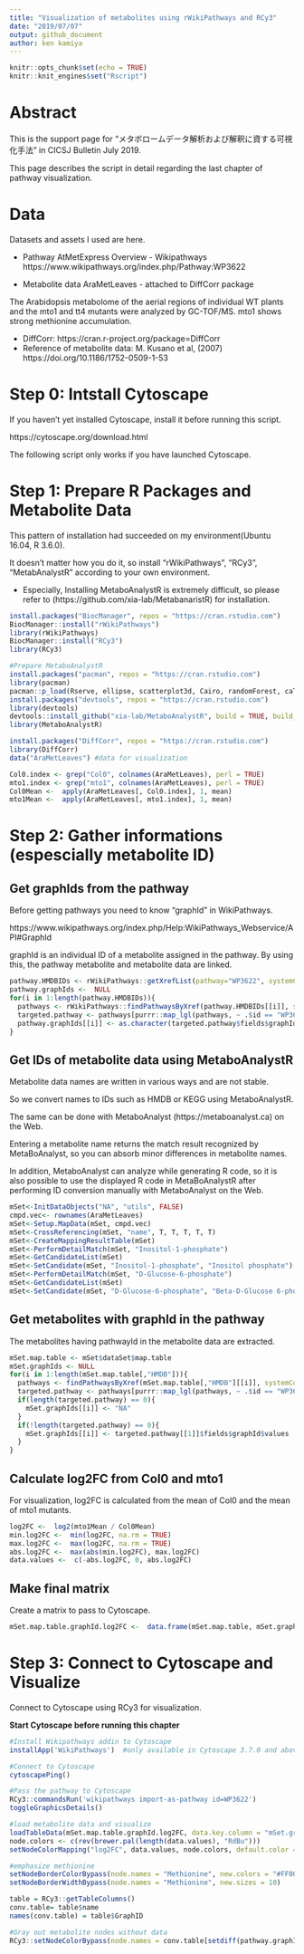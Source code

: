 ```yaml
---
title: "Visualization of metabolites using rWikiPathways and RCy3"
date: "2019/07/07"
output: github_document
author: ken kamiya
---
```


```r
knitr::opts_chunk$set(echo = TRUE)
knitr::knit_engines$set("Rscript")
```

# Abstract
This is the support page for "メタボロームデータ解析および解釈に資する可視化手法" in CICSJ Bulletin July 2019.

This page describes the script in detail regarding the last chapter of pathway visualization.

# Data
Datasets and assets I used are here.


 - Pathway 
   AtMetExpress Overview - Wikipathways https://www.wikipathways.org/index.php/Pathway:WP3622

 - Metabolite data
  AraMetLeaves - attached to DiffCorr package


  The Arabidopsis metabolome of the aerial regions of individual WT plants and the mto1 and tt4 mutants were analyzed by GC-TOF/MS.
  mto1 shows strong methionine accumulation.
  
   - DiffCorr: https://cran.r-project.org/package=DiffCorr
   - Reference of metabolite data: M. Kusano et al, (2007) https://doi.org/10.1186/1752-0509-1-53


# Step 0: Intstall Cytoscape
If you haven't yet installed Cytoscape, install it before running this script.

https://cytoscape.org/download.html

The following script only works if you have launched Cytoscape.

# Step 1: Prepare R Packages and Metabolite Data
This pattern of installation had succeeded on my environment(Ubuntu 16.04, R 3.6.0).

It doesn't matter how you do it, so install "rWikiPathways", "RCy3", "MetabAnalystR" according to your own environment.

 - Especially, Installing MetaboAnalystR is extremely difficult, so please refer to (https://github.com/xia-lab/MetabanaristR) for installation.

```r
install.packages("BiocManager", repos = "https://cran.rstudio.com")
BiocManager::install("rWikiPathways")
library(rWikiPathways)
BiocManager::install("RCy3")
library(RCy3)

#Prepare MetaboAnalystR
install.packages("pacman", repos = "https://cran.rstudio.com")
library(pacman)
pacman::p_load(Rserve, ellipse, scatterplot3d, Cairo, randomForest, caTools, e1071, som, impute, pcaMethods, RJSONIO, ROCR, globaltest, GlobalAncova, Rgraphviz, preprocessCore, genefilter, pheatmap, SSPA, sva, Rcpp, pROC, data.table, limma, car, fitdistrplus, lars, Hmisc, magrittr, methods, xtable, pls, caret, lattice, igraph, gplots, KEGGgraph, reshape, RColorBrewer, tibble, siggenes, plotly, xcms, CAMERA, fgsea, MSnbase, BiocParallel, metap, reshape2, scales)
install.packages("devtools", repos = "https://cran.rstudio.com")
library(devtools)
devtools::install_github("xia-lab/MetaboAnalystR", build = TRUE, build_opts = c("--no-resave-data", "--no-manual", "--no-build-vignettes"))
library(MetaboAnalystR)
```
```r
install.packages("DiffCorr", repos = "https://cran.rstudio.com")
library(DiffCorr)
data("AraMetLeaves") #data for visualization

Col0.index <- grep("Col0", colnames(AraMetLeaves), perl = TRUE)
mto1.index <- grep("mto1", colnames(AraMetLeaves), perl = TRUE)
Col0Mean <-  apply(AraMetLeaves[, Col0.index], 1, mean)
mto1Mean <-  apply(AraMetLeaves[, mto1.index], 1, mean)
```

# Step 2: Gather informations (espescially metabolite ID)

## Get graphIds from the pathway
Before getting pathways you need to know "graphId" in WikiPathways.

https://www.wikipathways.org/index.php/Help:WikiPathways_Webservice/API#GraphId

graphId is an individual ID of a metabolite assigned in the pathway. By using this, the pathway metabolite and metabolite data are linked.

```r
pathway.HMDBIDs <- rWikiPathways::getXrefList(pathway="WP3622", systemCode="Ch")
pathway.graphIds <-  NULL
for(i in 1:length(pathway.HMDBIDs)){
  pathways <- rWikiPathways::findPathwaysByXref(pathway.HMDBIDs[[i]], systemCode="Ch") 
  targeted.pathway <- pathways[purrr::map_lgl(pathways, ~ .$id == "WP3622")][[1]]
  pathway.graphIds[[i]] <- as.character(targeted.pathway$fields$graphId$values)
}
```

## Get IDs of metabolite data using MetaboAnalystR
Metabolite data names are written in various ways and are not stable.

So we convert names to IDs such as HMDB or KEGG using MetaboAnalystR.

The same can be done with MetaboAnalyst (https://metaboanalyst.ca) on the Web. 

Entering a metabolite name returns the match result recognized by MetaBoAnalyst, so you can absorb minor differences in metabolite names.

In addition, MetaboAnalyst can analyze while generating R code, so it is also possible to use the displayed R code in MetaBoAnalystR after performing ID conversion manually with MetaboAnalyst on the Web.

```r
mSet<-InitDataObjects("NA", "utils", FALSE)
cmpd.vec<- rownames(AraMetLeaves)
mSet<-Setup.MapData(mSet, cmpd.vec)
mSet<-CrossReferencing(mSet, "name", T, T, T, T, T)
mSet<-CreateMappingResultTable(mSet)
mSet<-PerformDetailMatch(mSet, "Inositol-1-phosphate")
mSet<-GetCandidateList(mSet)
mSet<-SetCandidate(mSet, "Inositol-1-phosphate", "Inositol phosphate")
mSet<-PerformDetailMatch(mSet, "D-Glucose-6-phosphate")
mSet<-GetCandidateList(mSet)
mSet<-SetCandidate(mSet, "D-Glucose-6-phosphate", "Beta-D-Glucose 6-phosphate")
```

## Get metabolites with graphId in the pathway

The metabolites having pathwayId in the metabolite data are extracted.

```r
mSet.map.table <- mSet$dataSet$map.table
mSet.graphIds <- NULL
for(i in 1:length(mSet.map.table[,"HMDB"])){
  pathways <- findPathwaysByXref(mSet.map.table[,"HMDB"][[i]], systemCode="Ch")
  targeted.pathway <- pathways[purrr::map_lgl(pathways, ~ .$id == "WP3622")]
  if(length(targeted.pathway) == 0){
    mSet.graphIds[[i]] <- "NA"
  }
  if(!length(targeted.pathway) == 0){
    mSet.graphIds[[i]] <- targeted.pathway[[1]]$fields$graphId$values
  }
}
```

## Calculate log2FC from Col0 and mto1
For visualization, log2FC is calculated from the mean of Col0 and the mean of mto1 mutants.

```r
log2FC <-  log2(mto1Mean / Col0Mean)
min.log2FC <-  min(log2FC, na.rm = TRUE)
max.log2FC <-  max(log2FC, na.rm = TRUE)
abs.log2FC <-  max(abs(min.log2FC), max.log2FC)
data.values <-  c(-abs.log2FC, 0, abs.log2FC)
```

## Make final matrix
Create a matrix to pass to Cytoscape.

```r
mSet.map.table.graphId.log2FC <-  data.frame(mSet.map.table, mSet.graphIds, log2FC)
```

# Step 3: Connect to Cytoscape and Visualize

Connect to Cytoscape using RCy3 for visualization.

**Start Cytoscape before running this chapter**

```r
#Install Wikipathways addin to Cytoscape
installApp('WikiPathways')  #only available in Cytoscape 3.7.0 and above

#Connect to Cytoscape
cytoscapePing()

#Pass the pathway to Cytoscape
RCy3::commandsRun('wikipathways import-as-pathway id=WP3622') 
toggleGraphicsDetails()

#load metabolite data and visualize 
loadTableData(mSet.map.table.graphId.log2FC, data.key.column = "mSet.graphIds", table.key.column = "GraphID")
node.colors <- c(rev(brewer.pal(length(data.values), "RdBu")))
setNodeColorMapping("log2FC", data.values, node.colors, default.color = "#FFFFFF", style.name = "WikiPathways")

#emphasize methionine
setNodeBorderColorBypass(node.names = "Methionine", new.colors = "#FF0000")
setNodeBorderWidthBypass(node.names = "Methionine", new.sizes = 10)

table = RCy3::getTableColumns()
conv.table= table$name
names(conv.table) = table$GraphID

#Gray out metabolite nodes without data
RCy3::setNodeColorBypass(node.names = conv.table[setdiff(pathway.graphIds, mSet.graphIds)], new.colors = "#c0c0c0")

```

